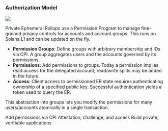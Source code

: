 ### Authorization Model

<img class="w-full h-auto max-w-5xl" src="/images/TEE_permission.png" />

Private Ephemeral Rollups use a Permission Program to manage fine-grained privacy controls for accounts and account groups. This runs on Solana L1 and can be updated on the fly.

- **Permission Groups**: Define groups with arbitrary membership and IDs via CPI. A group aggregates users and the accounts governed by its permissions.
- **Permissions**: Add permissions to groups. Today a permission implies read access for the delegated account; read/write splits may be added in the future.
- **Access**: Client access to permissioned ER state requires authenticating ownership of a specified public key. Successful authentication yields a token used to query the ER.


<TeeEndpoint />

This abstraction into groups lets you modify the permissions for many users/accounts atomically in a single transaction.

<CardGroup cols={2}>
  <Card
    title="Program Implementation"
    icon="code"
    href="/pages/tools/tee/program-implementation"
    iconType="duotone"
  >
    Add permissions via CPI
  </Card>
  <Card
    title="Client Implementation"
    icon="browser"
    href="/pages/tools/tee/client-implementation"
    iconType="duotone"
  >
    Attestation, challenge, and access
  </Card>
  <Card
    title="Privacy Use Case"
    icon="shield-check"
    href="/pages/get-started/use-cases/privacy"
    iconType="duotone"
  >
    Build private, verifiable applications
  </Card>
</CardGroup>
